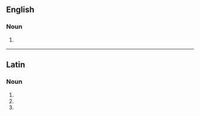 ==English==

===Noun===
{{head|en|noun plural form}}

# {{lb|en|anatomy}} {{plural of|humerus|lang=en}}

----

==Latin==

===Noun===
{{la-noun-form|humerī}}

# {{inflection of|humerus||nom|p|lang=la}}
# {{inflection of|humerus||gen|s|lang=la}}
# {{inflection of|humerus||voc|p|lang=la}}